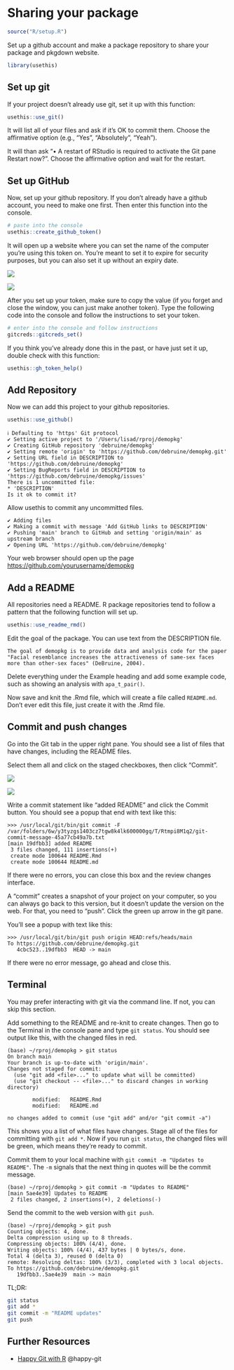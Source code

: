# Sharing your package {#sec-sharing}

```r
source("R/setup.R")
```

Set up a github account and make a package repository to share your package and pkgdown website.

```r
library(usethis)
```

## Set up git

If your project doesn't already use git, set it up with this function:

```r
usethis::use_git()
```

It will list all of your files and ask if it's OK to commit them. Choose the affirmative option (e.g., "Yes", "Absolutely", "Yeah"). 

It will than ask "• A restart of RStudio is required to activate the Git pane Restart now?". Choose the affirmative option and wait for the restart.

## Set up GitHub

Now, set up your github repository. If you don't already have a github account, you need to make one first. Then enter this function into the console.

```r
# paste into the console
usethis::create_github_token()
```

It will open up a website where you can set the name of the computer you're using this token on. You're meant to set it to expire for security purposes, but you can also set it up without an expiry date. 

::: {.light-mode}
![](images/github-token.png)
:::

::: {.dark-mode}
![](images/github-token-dark.png)
:::

After you set up your token, make sure to copy the value (if you forget and close the window, you can just make another token). Type the following code into the console and follow the instructions to set your token.

```r
# enter into the console and follow instructions
gitcreds::gitcreds_set()
```

If you think you've already done this in the past, or have just set it up, double check with this function:

```r
usethis::gh_token_help()
```

## Add Repository

Now we can add this project to your github repositories.

```r
usethis::use_github()
```

::: {.cell-output}
```
ℹ Defaulting to 'https' Git protocol
✔ Setting active project to '/Users/lisad/rproj/demopkg'
✔ Creating GitHub repository 'debruine/demopkg'
✔ Setting remote 'origin' to 'https://github.com/debruine/demopkg.git'
✔ Setting URL field in DESCRIPTION to 'https://github.com/debruine/demopkg'
✔ Setting BugReports field in DESCRIPTION to 'https://github.com/debruine/demopkg/issues'
There is 1 uncommitted file:
* 'DESCRIPTION'
Is it ok to commit it?
```
:::

Allow usethis to commit any uncommitted files.

::: {.cell-output}
```
✔ Adding files
✔ Making a commit with message 'Add GitHub links to DESCRIPTION'
✔ Pushing 'main' branch to GitHub and setting 'origin/main' as upstream branch
✔ Opening URL 'https://github.com/debruine/demopkg'
```
:::

Your web browser should open up the page <https://github.com/yourusername/demopkg>

## Add a README

All repositories need a README. R package repositories tend to follow a pattern that the following function will set up.

```r
usethis::use_readme_rmd()
```

Edit the goal of the package. You can use text from the DESCRIPTION file.

```
The goal of demopkg is to provide data and analysis code for the paper "Facial resemblance increases the attractiveness of same-sex faces more than other-sex faces" (DeBruine, 2004).
```

Delete everything under the Example heading and add some example code, such as showing an analysis with `apa_t_pair()`. 

Now save and knit the .Rmd file, which will create a  file called `README.md`. Don't ever edit this file, just create it with the .Rmd file.

## Commit and push changes

Go into the Git tab in the upper right pane. You should see a list of files that have changes, including the README files. 

Select them all and click on the staged checkboxes, then click "Commit".

:::{.light-mode}
![](images/git-commit.png)
:::

:::{.dark-mode}
![](images/git-commit-dark.png)
:::

Write a commit statement like "added README" and click the Commit button. You should see a popup that end with text like this:

:::{.terminal}
```
>>> /usr/local/git/bin/git commit -F /var/folders/6w/y3tyzgs1403cz7tgw8k4lk600000gq/T/Rtmpi8M1q2/git-commit-message-45a77cb49a7b.txt
[main 19dfbb3] added README
 3 files changed, 111 insertions(+)
 create mode 100644 README.Rmd
 create mode 100644 README.md
```
:::

If there were no errors, you can close this box and the review changes interface.

A "commit" creates a snapshot of your project on your computer, so you can always go back to this version, but it doesn't update the version on the web. For that, you need to "push". Click the green up arrow in the git pane. 

You'll see a popup with text like this:

:::{.terminal}
```
>>> /usr/local/git/bin/git push origin HEAD:refs/heads/main
To https://github.com/debruine/demopkg.git
   4cbc523..19dfbb3  HEAD -> main
```
:::

If there were no error message, go ahead and close this.

## Terminal 

You may prefer interacting with git via the command line. If not, you can skip this section. 

Add something to the README and re-knit to create changes. Then go to the Terminal in the console pane and type `git status`. You should see output like this, with the changed files in red.

:::{.terminal}
```
(base) ~/rproj/demopkg > git status
On branch main
Your branch is up-to-date with 'origin/main'.
Changes not staged for commit:
  (use "git add <file>..." to update what will be committed)
  (use "git checkout -- <file>..." to discard changes in working directory)

        modified:   README.Rmd
        modified:   README.md

no changes added to commit (use "git add" and/or "git commit -a")
```
:::

This shows you a list of what files have changes. Stage all of the files for committing with `git add *`. Now if you run `git status`, the changed files will be green, which means they're ready to commit.

Commit them to your local machine with `git commit -m "Updates to README"`. The `-m` signals that the next thing in quotes will be the commit message.

:::{.terminal}
```
(base) ~/rproj/demopkg > git commit -m "Updates to README"
[main 5ae4e39] Updates to README
 2 files changed, 2 insertions(+), 2 deletions(-)
```
:::

Send the commit to the web version with `git push`.

:::{.terminal}
```
(base) ~/rproj/demopkg > git push
Counting objects: 4, done.
Delta compression using up to 8 threads.
Compressing objects: 100% (4/4), done.
Writing objects: 100% (4/4), 437 bytes | 0 bytes/s, done.
Total 4 (delta 3), reused 0 (delta 0)
remote: Resolving deltas: 100% (3/3), completed with 3 local objects.
To https://github.com/debruine/demopkg.git
   19dfbb3..5ae4e39  main -> main
```
:::

TL;DR:

``` bash
git status
git add *
git commit -m "README updates"
git push
```

## Further Resources

* [Happy Git with R]() @happy-git
